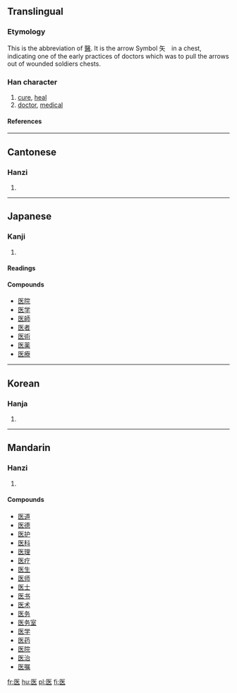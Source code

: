 {{see|醫}}

==Translingual==
===Etymology===
This is the abbreviation of [[醫]]. It is the arrow Symbol 矢　in a chest, indicating one of the early practices of doctors which was to pull the arrows out of wounded soldiers chests.
===Han character===
{{Han char|rn=23|rad=匸|as=05|sn=7|four=|canj=尸人大 (SOK)}}
# [[cure]], [[heal]]
# [[doctor]], [[medical]]
====References====
{{Han ref|kx=0155.050|dkj=02680|hdz=10085.030|uh=533B|ud=21307}}
----
==Cantonese==
===Hanzi===
{{yue-hanzi|jyut=|y=yi1}}
# {{defn|Cantonese}}
----
== Japanese ==
===Kanji===
{{ja-kanji|grade=3|rs=匸05}}
# {{defn|Japanese}} 
====Readings====
{{ja-readings|on=[[い]] ([[i]])|kun=[[いやす]] ([[iyasu]]), [[くすし]] ([[kusushi]])}}

====Compounds====
*[[医院]]
*[[医学]]
*[[医師]]
*[[医者]]
*[[医術]]
*[[医薬]]
*[[医療]]
----
==Korean==
===Hanja===
{{ko-hanja|hangeul=[[예]], [[의]]|rv=ye, ui|mr=ye, ŭi}}
# {{defn|Korean}}
----
==Mandarin==
===Hanzi===
{{cmn-hanzi|tra=醫|pin=[[yī]] ([[yi1]]), [[yì]] ([[yi4]])|wg=i<sup>1</sup>, i<sup>4</sup>}}
# {{defn|Mandarin}}

====Compounds====
*[[医道]]
*[[医德]]
*[[医护]]
*[[医科]]
*[[医理]]
*[[医疗]]
*[[医生]]
*[[医师]]
*[[医士]]
*[[医书]]
*[[医术]]
*[[医务]]
*[[医务室]]
*[[医学]]
*[[医药]]
*[[医院]]
*[[医治]]
*[[医嘱]]

[[fr:医]]
[[hu:医]]
[[pl:医]]
[[fi:医]]